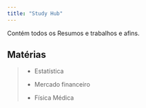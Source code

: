 ```yaml
---
title: "Study Hub"
---
```



Contém todos os Resumos e trabalhos e afins.

## Matérias


>
> - Estatística
>
> - Mercado financeiro
>
> - Física Médica
